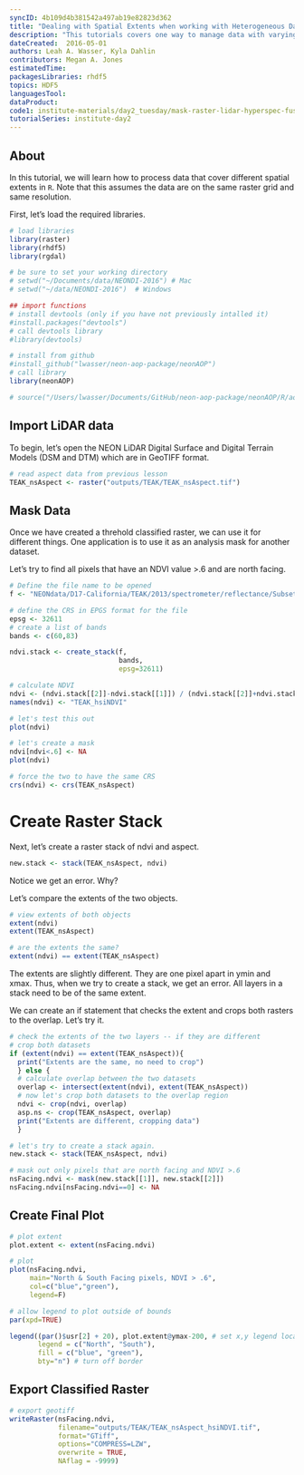 ```yaml
---
syncID: 4b109d4b381542a497ab19e82823d362
title: "Dealing with Spatial Extents when working with Heterogeneous Data"
description: "This tutorials covers one way to manage data with varying spatial extent coverage."
dateCreated:  2016-05-01
authors: Leah A. Wasser, Kyla Dahlin
contributors: Megan A. Jones
estimatedTime:
packagesLibraries: rhdf5
topics: HDF5
languagesTool:
dataProduct:
code1: institute-materials/day2_tuesday/mask-raster-lidar-hyperspec-fusion-R.R
tutorialSeries: institute-day2
---
```


## About

In this tutorial, we will learn how to process data that cover different spatial
extents in `R`. Note that this assumes the data are on the same raster grid and
same resolution. 

First, let's load the required libraries.

```r
# load libraries
library(raster)
library(rhdf5)
library(rgdal)

# be sure to set your working directory
# setwd("~/Documents/data/NEONDI-2016") # Mac
# setwd("~/data/NEONDI-2016")  # Windows

## import functions
# install devtools (only if you have not previously intalled it)
#install.packages("devtools")
# call devtools library
#library(devtools)

# install from github
#install_github("lwasser/neon-aop-package/neonAOP")
# call library
library(neonAOP)

# source("/Users/lwasser/Documents/GitHub/neon-aop-package/neonAOP/R/aop-data.R")

```

## Import LiDAR data

To begin, let's open the NEON LiDAR Digital Surface and Digital Terrain Models
(DSM and DTM) which are in GeoTIFF format.

```r

# read aspect data from previous lesson
TEAK_nsAspect <- raster("outputs/TEAK/TEAK_nsAspect.tif")

```

## Mask Data

Once we have created a threhold classified raster, we can use it for different things.
One application is to use it as an analysis mask for another dataset. 

Let's try to find all pixels that have an NDVI value >.6 and are north facing. 

```r
# Define the file name to be opened
f <- "NEONdata/D17-California/TEAK/2013/spectrometer/reflectance/Subset3NIS1_20130614_100459_atmcor.h5"

# define the CRS in EPGS format for the file
epsg <- 32611
# create a list of bands
bands <- c(60,83)

ndvi.stack <- create_stack(f, 
                           bands, 
                           epsg=32611)

# calculate NDVI
ndvi <- (ndvi.stack[[2]]-ndvi.stack[[1]]) / (ndvi.stack[[2]]+ndvi.stack[[1]])
names(ndvi) <- "TEAK_hsiNDVI"

# let's test this out
plot(ndvi)

# let's create a mask
ndvi[ndvi<.6] <- NA
plot(ndvi)

# force the two to have the same CRS
crs(ndvi) <- crs(TEAK_nsAspect)
```

# Create Raster Stack

Next, let's create a raster stack of ndvi and aspect.
```r

new.stack <- stack(TEAK_nsAspect, ndvi)

```

Notice we get an error. Why?

Let's compare the extents of the two objects. 

```r
# view extents of both objects
extent(ndvi)
extent(TEAK_nsAspect)

# are the extents the same?
extent(ndvi) == extent(TEAK_nsAspect)

```

The extents are slightly different. They are one pixel apart in ymin and xmax.
Thus, when we try to create a stack, we get an error. All layers in a stack
need to be of the same extent.

We can create an if statement that checks the extent and crops both rasters to 
the overlap. Let's try it. 


```r

# check the extents of the two layers -- if they are different
# crop both datasets
if (extent(ndvi) == extent(TEAK_nsAspect)){
  print("Extents are the same, no need to crop")
  } else {
  # calculate overlap between the two datasets
  overlap <- intersect(extent(ndvi), extent(TEAK_nsAspect))
  # now let's crop both datasets to the overlap region
  ndvi <- crop(ndvi, overlap)
  asp.ns <- crop(TEAK_nsAspect, overlap)
  print("Extents are different, cropping data")
  }

# let's try to create a stack again.
new.stack <- stack(TEAK_nsAspect, ndvi)

```


```r

# mask out only pixels that are north facing and NDVI >.6
nsFacing.ndvi <- mask(new.stack[[1]], new.stack[[2]])
nsFacing.ndvi[nsFacing.ndvi==0] <- NA

```

## Create Final Plot

```r
# plot extent
plot.extent <- extent(nsFacing.ndvi)

# plot 
plot(nsFacing.ndvi,
     main="North & South Facing pixels, NDVI > .6",
     col=c("blue","green"),
     legend=F)

# allow legend to plot outside of bounds
par(xpd=TRUE)

legend((par()$usr[2] + 20), plot.extent@ymax-200, # set x,y legend location
       legend = c("North", "South"),
       fill = c("blue", "green"), 
       bty="n") # turn off border

```

## Export Classified Raster

```r

# export geotiff 
writeRaster(nsFacing.ndvi,
            filename="outputs/TEAK/TEAK_nsAspect_hsiNDVI.tif",
            format="GTiff",
            options="COMPRESS=LZW",
            overwrite = TRUE,
            NAflag = -9999)


```

